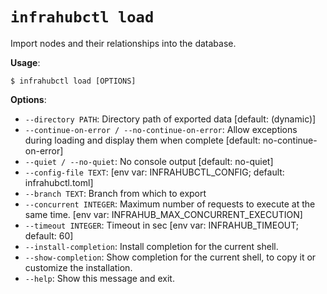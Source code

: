 # `infrahubctl load`

Import nodes and their relationships into the database.

**Usage**:

```console
$ infrahubctl load [OPTIONS]
```

**Options**:

* `--directory PATH`: Directory path of exported data  [default: (dynamic)]
* `--continue-on-error / --no-continue-on-error`: Allow exceptions during loading and display them when complete  [default: no-continue-on-error]
* `--quiet / --no-quiet`: No console output  [default: no-quiet]
* `--config-file TEXT`: [env var: INFRAHUBCTL_CONFIG; default: infrahubctl.toml]
* `--branch TEXT`: Branch from which to export
* `--concurrent INTEGER`: Maximum number of requests to execute at the same time.  [env var: INFRAHUB_MAX_CONCURRENT_EXECUTION]
* `--timeout INTEGER`: Timeout in sec  [env var: INFRAHUB_TIMEOUT; default: 60]
* `--install-completion`: Install completion for the current shell.
* `--show-completion`: Show completion for the current shell, to copy it or customize the installation.
* `--help`: Show this message and exit.

